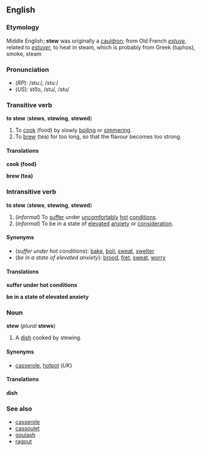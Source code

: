 ==English==
===Etymology===
Middle English; '''stew''' was originally a [[cauldron]]; from Old French ''[[estuve]]'', related to ''[[estuver]]'', to heat in steam, which is probably from Greek ''[[]]''<!--provide the (ancient) Greek here--> (tuphos), smoke, steam

===Pronunciation===
*(''RP''): /stuː/, /stu:/
*(''US''): sto͞o, /stu/, /stu/

===Transitive verb===
'''to stew''' ('''stews''', '''stewing''', '''stewed''')

#To [[cook]] (food) by slowly [[boil]]ing or [[simmer]]ing.
#To [[brew]] (tea) for too long, so that the flavour becomes too strong.

====Translations====

'''cook (food)'''
{{top}}
{{mid}}
{{bottom}}

'''brew (tea)'''
{{top}}
{{mid}}
{{bottom}}

===Intransitive verb===
'''to stew''' ('''stews''', '''stewing''', '''stewed''')

#(''informal'') To [[suffer]] under [[uncomfortably]] [[hot]] [[condition]]s.
#(''informal'') To be in a state of [[elevated]] [[anxiety]] or [[consideration]].

====Synonyms====
*(''suffer under hot conditions''): [[bake]], [[boil]], [[sweat]], [[swelter]]
*(''be in a state of elevated anxiety''): [[brood]], [[fret]], [[sweat]], [[worry]]

====Translations====

'''suffer under hot conditions'''
{{top}}
{{mid}}
{{bottom}}

'''be in a state of elevated anxiety'''
{{top}}
{{mid}}
{{bottom}}

===Noun===
'''stew''' (''plural'' '''stews''')

#A [[dish]] cooked by stewing.

====Synonyms====
*[[casserole]], [[hotpot]] (''UK'')

====Translations====

'''dish'''
{{top}}
{{mid}}
{{bottom}}

===See also===
*[[casserole]]
*[[cassoulet]]
*[[goulash]]
*[[ragout]]